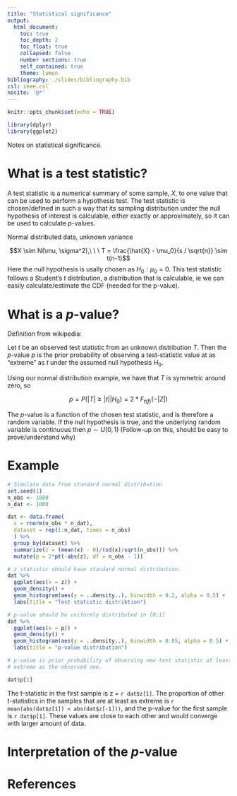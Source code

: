 ```yaml
---
title: "Statistical significance"
output:
  html_document:
    toc: true
    toc_depth: 2
    toc_float: true
    collapsed: false
    number sections: true
    self_contained: true
    theme: lumen
bibliography: ./slides/bibliography.bib
csl: ieee.csl
nocite: '@*'
---
```


```r
knitr::opts_chunk$set(echo = TRUE)

library(dplyr)
library(ggplot2)
```

Notes on statistical significance.

# What is a test statistic?

A test statistic is a numerical summary of some sample, $X$, to one value
that can be used to perform a hypothesis test. The test statistic is
chosen/defined in such a way that its sampling distribution under the null
hypothesis of interest is calculable, either exactly or approximately, so it can
be used to calculate _p_-values.

Normal distributed data, unknown variance

$$X \sim N(\mu, \sigma^2),\ \ \ T = \frac{\hat{X} - \mu_0}{s / \sqrt{n}} \sim t(n-1)$$
Here the null hypothesis is usally chosen as $H_0: \mu_0 = 0$. This test
statistic follows a Student's $t$ distribution, a distribution that is
calculable, ie we can easily calculate/estimate the CDF (needed for the p-value).


# What is a _p_-value?

Definition from wikipedia:

Let $t$ be an observed test statistic from an unknown distribution $T$. Then the
_p_-value $p$ is the prior probability of observing a test-statistic value at as
"extreme" as $t$ under the assumed null hypothesis $H_0$. 

Using our normal distribution example, we have that $T$ is symmetric around zero,
so 

$$p = P(|T| \geq |t| | H_0) = 2*F_{t(f)}(-|Z|)$$

The _p_-value is a function of the chosen test statistic, and is therefore a
random variable. If the null hypothesis is true, and the underlying random variable
is continuous then $p \sim U(0, 1)$ (Follow-up on this, should be easy to prove/understand why)

# Example

```r

# Simulate data from standard normal distribution
set.seed(1)
n_obs <- 1000
n_dat <- 1000

dat <- data.frame(
  x = rnorm(n_obs * n_dat),
  dataset = rep(1:n_dat, times = n_obs)
  ) %>%
  group_by(dataset) %>%
  summarize(z = (mean(x) - 0)/(sd(x)/sqrt(n_obs))) %>%
  mutate(p = 2*pt(-abs(z), df = n_obs - 1))

# z statistic should have standard normal distribution.
dat %>%
  ggplot(aes(x = z)) +
  geom_density() +
  geom_histogram(aes(y = ..density..), binwidth = 0.2, alpha = 0.5) +
  labs(title = "Test statistic distribtion")

# p-value should be uniformly distributed in [0;1]
dat %>%
  ggplot(aes(x = p)) +
  geom_density() +
  geom_histogram(aes(y = ..density..), binwidth = 0.05, alpha = 0.5) +
  labs(title = "p-value distribution")

# p-value is prior probability of observing new test statistic at least as
# extreme as the observed one.

dat$p[1]

```

The t-statistic in the first sample is z = `r dat$z[1]`. The proportion of
other t-statistics in the samples that are at least as extreme is
`r mean(abs(dat$z[1]) < abs(dat$z[-1]))`, and the p-value for the first sample
is `r dat$p[1]`. These values are close to each other and would converge with
larger amount of data.


# Interpretation of the _p_-value


# References